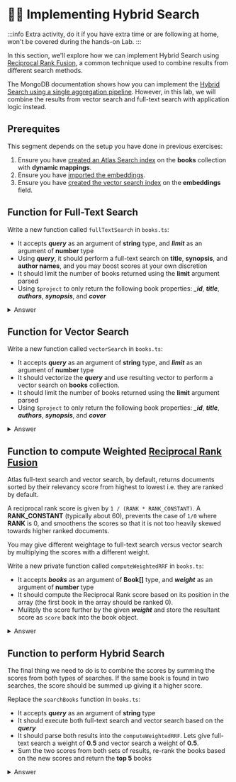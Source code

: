# 🦸‍♂️ Implementing Hybrid Search

:::info
Extra activity, do it if you have extra time or are following at home, won't be covered during the hands-on Lab.
:::

In this section, we'll explore how we can implement Hybrid Search using [Reciprocal Rank Fusion](https://www.mongodb.com/docs/atlas/atlas-vector-search/tutorials/reciprocal-rank-fusion/#what-is-reciprocal-rank-fusion-), a common technique used to combine results from different search methods.

The MongoDB documentation shows how you can implement the [Hybrid Search using a single aggregation pipeline](https://www.mongodb.com/docs/atlas/atlas-vector-search/tutorials/reciprocal-rank-fusion/#procedure-1). However, in this lab, we will combine the results from vector search and full-text search with application logic instead. 

## Prerequites
This segment depends on the setup you have done in previous exercises:
1. Ensure you have [created an Atlas Search index](https://mongodb-developer.github.io/search-lab/docs/search/search-index) on the **books** collection with **dynamic mappings**.
2. Ensure you have [imported the embeddings](https://mongodb-developer.github.io/search-lab/docs/vector-search/import-data). 
3. Ensure you have [created the vector search index](https://mongodb-developer.github.io/search-lab/docs/vector-search/create-index) on the **embeddings** field.

## Function for Full-Text Search

Write a new function called `fullTextSearch` in `books.ts`: 
- It accepts ***query*** as an argument of **string** type, and ***limit*** as an argument of **number** type
- Using ***query***, it should perform a full-text search on **title**, **synopsis**, and **author names**, and you may boost scores at your own discretion
- It should limit the number of books returned using the **limit** argument parsed
- Using `$project` to only return the following book properties: ***_id***, ***title***, ***authors***, ***synopsis***, and ***cover***

<details>
<summary>Answer</summary>
<div>

```js
    public async fullTextSearch(query: string,limit: number): Promise<Book[]>{
        const pipeline = [
            {
              $search: {
                index: "fulltextsearch",
                compound: {
                  should: [
                    {
                      text: {
                        query,
                        path: "title",
                        score: { boost: { value: 3 } }
                      }
                    },
                    {
                        text: {
                          query,
                          path: "synopsis",
                          score: { boost: { value: 2 } }
                        }
                    },
                    {
                      text: {
                        query,
                        path: "authors.name",
                        score: { boost: { value: 2 } }
                      }
                    }
                  ]
                }
              }
            },{
              $limit: limit
            },{
              $project:{ //project only relevant fields
                title: 1, authors: 1, synopsis:1, cover:1
              }
            }
          ]
        const books = await collections?.books?.aggregate(pipeline).toArray() as Book[];
        return books;
    }

```
</div>
</details>

## Function for Vector Search

Write a new function called `vectorSearch` in `books.ts`: 
- It accepts ***query*** as an argument of **string** type, and ***limit*** as an argument of **number** type
- It should vectorize the ***query*** and use resulting vector to perform a vector search on **books** collection.
- It should limit the number of books returned using the **limit** argument parsed
- Using `$project` to only return the following book properties: ***_id***, ***title***, ***authors***, ***synopsis***, and ***cover***

<details>
<summary>Answer</summary>
<div>

```js
    public async vectorSearch(query: string, limit: number): Promise<Book[]>{
        const vector = await getEmbeddings(query);
        const pipeline = [
            {
                $vectorSearch: {
                  queryVector:  vector,
                  path: 'embeddings',
                  numCandidates: 100,
                  index: 'vectorsearch',
                  limit: limit,
                }
            },{
                $project:{ //project only relevant fields
                  title: 1, authors: 1, synopsis:1, cover:1
                }
            }
          ]
        const books = await collections?.books?.aggregate(pipeline).toArray() as Book[];
        return books;
    }

```
</div>
</details>


## Function to compute Weighted [Reciprocal Rank Fusion](https://www.mongodb.com/docs/atlas/atlas-vector-search/tutorials/reciprocal-rank-fusion/#what-is-reciprocal-rank-fusion-)

Atlas full-text search and vector search, by default, returns documents sorted by their relevancy score from highest to lowest i.e. they are ranked by default.

A reciprocal rank score is given by `1 / (RANK * RANK_CONSTANT)`. A **RANK_CONSTANT** (typically about 60), prevents the case of `1/0` where **RANK** is 0, and smoothens the scores so that it is not too heavily skewed towards higher ranked documents.

You may give different weightage to full-text search versus vector search by multiplying the scores with a different weight.

Write a new private function called `computeWeightedRRF` in `books.ts`: 

- It accepts ***books*** as an argument of **Book[]** type, and ***weight*** as an argument of **number** type
- It should compute the Reciprocal Rank score based on its position in the array (the first book in the array should be ranked 0).
- Mulitply the score further by the given ***weight*** and store the resultant score as `score` back into the book object.

<details>
<summary>Answer</summary>
<div>

```js
    private computeWeightedRRF(books: Book[], weight: number): void{
        const RANK_CONSTANT = 60;
        books.forEach((book,i)=>{
            book['score'] = weight*1/(i+RANK_CONSTANT)
            return book;
        })
    }
```
</div>
</details>

## Function to perform Hybrid Search
The final thing we need to do is to combine the scores by summing the scores from both types of searches. 
If the same book is found in two searches, the score should be summed up giving it a higher score.

Replace the `searchBooks` function in `books.ts`:
- It accepts ***query*** as an argument of **string** type
- It should execute both full-text search and vector search based on the ***query***
- It should parse both results into the `computeWeightedRRF`. Lets give full-text search a weight of **0.5** and vector search a weight of **0.5**.
- Sum the two scores from both sets of results, re-rank the books based on the new scores and return the **top 5** books

<details>
<summary>Answer</summary>
<div>

```js
    public async searchBooks(query: string): Promise<Book[]> {
        const VECTOR_WEIGHT = 0.5;
        const FULL_TEXT_WEIGHT = 0.5;
        const SEARCH_LIMIT = 5

        //run full text search and vector search separately
        const [fts_results,vs_results] = await Promise.all([
            this.fullTextSearch(query, SEARCH_LIMIT),
            this.vectorSearch(query, SEARCH_LIMIT)
        ])

        //compute weighted Reciprocal Rank Fusion on both results
        this.computeWeightedRRF(fts_results, FULL_TEXT_WEIGHT)
        this.computeWeightedRRF(vs_results, VECTOR_WEIGHT)

        //aggregate both arrays to a single map using _id as a key
        const documentMap = [...fts_results,...vs_results].reduce((map,book:any)=>{
            if(map.hasOwnProperty(book._id)){
                map[book._id].score += book.score;
            }else{
                map[book._id] = book;
            }
            return map;
        },{})

        //transform map back to an array
        const books = Object.keys(documentMap).map(k=>documentMap[k]);

        //return books with the highest scores
        const topBooks = books.sort((a,b)=>b.score-a.score).slice(0,SEARCH_LIMIT);
        return topBooks;
      }
```
</div>
</details>


